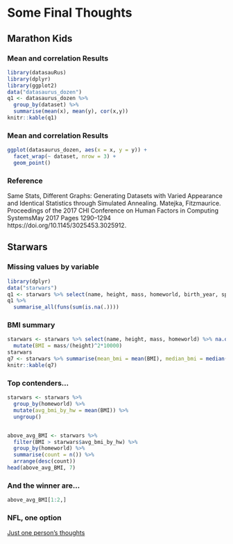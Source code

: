 # Some Final Thoughts

## Marathon Kids

### Mean and correlation Results

```r
library(datasauRus)
library(dplyr)
library(ggplot2)
data("datasaurus_dozen")
q1 <- datasaurus_dozen %>% 
  group_by(dataset) %>% 
  summarise(mean(x), mean(y), cor(x,y))
knitr::kable(q1)
```


### Mean and correlation Results

```r
ggplot(datasaurus_dozen, aes(x = x, y = y)) +
  facet_wrap(~ dataset, nrow = 3) +
  geom_point()
```

### Reference

Same Stats, Different Graphs: Generating Datasets with Varied Appearance and Identical Statistics through Simulated Annealing.  Matejka,  Fitzmaurice. Proceedings of the 2017 CHI Conference on Human Factors in Computing SystemsMay 2017 Pages 1290–1294 https://doi.org/10.1145/3025453.3025912.

## Starwars

### Missing values by variable

```r

library(dplyr)
data("starwars")
q1 <- starwars %>% select(name, height, mass, homeworld, birth_year, species)
q1 %>%
  summarise_all(funs(sum(is.na(.))))
```

### BMI summary

```r
starwars <- starwars %>% select(name, height, mass, homeworld) %>% na.omit() %>% 
  mutate(BMI = mass/(height)^2*10000)
starwars 
q7 <- starwars %>% summarise(mean_bmi = mean(BMI), median_bmi = median(BMI), max_bmi = max(BMI), min_bmi = min(BMI))
knitr::kable(q7)
```

### Top contenders...

```r
starwars <- starwars %>%
  group_by(homeworld) %>% 
  mutate(avg_bmi_by_hw = mean(BMI)) %>% 
  ungroup()


above_avg_BMI <- starwars %>%
  filter(BMI > starwars$avg_bmi_by_hw) %>%
  group_by(homeworld) %>%
  summarise(count = n()) %>%
  arrange(desc(count))
head(above_avg_BMI, 7)
```

### And the winner are...

```r
above_avg_BMI[1:2,]

```

### NFL, one option

[Just one person's thoughts](https://rpubs.com/afuecker/727520)

